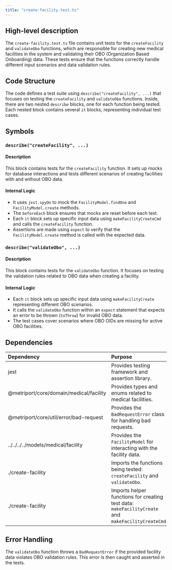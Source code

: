 ```yaml
---
title: "create-facility.test.ts"
---
```


## High-level description
The `create-facility.test.ts` file contains unit tests for the `createFacility` and `validateObo` functions, which are responsible for creating new medical facilities in the system and validating their OBO (Organization Based Onboarding) data. These tests ensure that the functions correctly handle different input scenarios and data validation rules.

## Code Structure
The code defines a test suite using `describe("createFacility", ...)` that focuses on testing the `createFacility` and `validateObo` functions. Inside, there are two nested `describe` blocks, one for each function being tested. Each nested block contains several `it` blocks, representing individual test cases.

## Symbols

### `describe("createFacility", ...)`
#### Description
This block contains tests for the `createFacility` function. It sets up mocks for database interactions and tests different scenarios of creating facilities with and without OBO data.

#### Internal Logic
- It uses `jest.spyOn` to mock the `FacilityModel.findOne` and `FacilityModel.create` methods.
- The `beforeEach` block ensures that mocks are reset before each test.
- Each `it` block sets up specific input data using `makeFacilityCreateCmd` and calls the `createFacility` function.
- Assertions are made using `expect` to verify that the `FacilityModel.create` method is called with the expected data.

### `describe("validateObo", ...)`
#### Description
This block contains tests for the `validateObo` function. It focuses on testing the validation rules related to OBO data when creating a facility.

#### Internal Logic
- Each `it` block sets up specific input data using `makeFacilityCreate` representing different OBO scenarios.
- It calls the `validateObo` function within an `expect` statement that expects an error to be thrown (`toThrow`) for invalid OBO data.
- The test cases cover scenarios where OBO OIDs are missing for active OBO facilities.


## Dependencies
| Dependency | Purpose |
|:-----------|:--------|
| jest       | Provides testing framework and assertion library. |
| @metriport/core/domain/medical/facility | Provides types and enums related to medical facilities. |
| @metriport/core/util/error/bad-request | Provides the `BadRequestError` class for handling bad requests. |
| ../../../../models/medical/facility | Provides the `FacilityModel` for interacting with the facility data. |
| ./create-facility | Imports the functions being tested: `createFacility` and `validateObo`. |
| ./create-facility | Imports helper functions for creating test data: `makeFacilityCreate` and `makeFacilityCreateCmd`. |

## Error Handling
The `validateObo` function throws a `BadRequestError` if the provided facility data violates OBO validation rules. This error is then caught and asserted in the tests.
